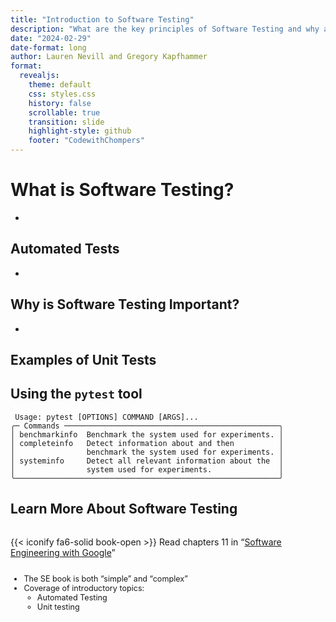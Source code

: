 ```yaml
---
title: "Introduction to Software Testing"
description: "What are the key principles of Software Testing and why are they important?"
date: "2024-02-29"
date-format: long
author: Lauren Nevill and Gregory Kapfhammer
format:
  revealjs:
    theme: default
    css: styles.css
    history: false
    scrollable: true
    transition: slide
    highlight-style: github
    footer: "CodewithChompers"
---
```


# What is Software Testing?

::: incremental
- 
:::

## Automated Tests

::: incremental
- 
:::

## Why is Software Testing Important?

::: incremental
- 
:::

## Examples of Unit Tests


::: {.fragment .fade style="margin-top: 0.25em; font-size: 0.9em;"}

> 

:::

## Using the `pytest` tool

```{code-line-numbers="true" code-block-border="true"}
 Usage: pytest [OPTIONS] COMMAND [ARGS]...
╭─ Commands ────────────────────────────────────────────────╮
│ benchmarkinfo  Benchmark the system used for experiments. │
│ completeinfo   Detect information about and then          │
│                benchmark the system used for experiments. │
│ systeminfo     Detect all relevant information about the  │
│                system used for experiments.               │
╰───────────────────────────────────────────────────────────╯
```

## Learn More About Software Testing

:::: {.columns}

::: {.column width="100%"}

{{< iconify fa6-solid book-open >}} Read chapters 11 in "[Software Engineering with Google](https://abseil.io/resources/swe-book)"

:::

::::

::: {.fragment .fade-down style="font-size: 0.9em;"}

- The SE book is both "simple" and "complex"
- Coverage of introductory topics:
  - Automated Testing
  - Unit testing

:::
